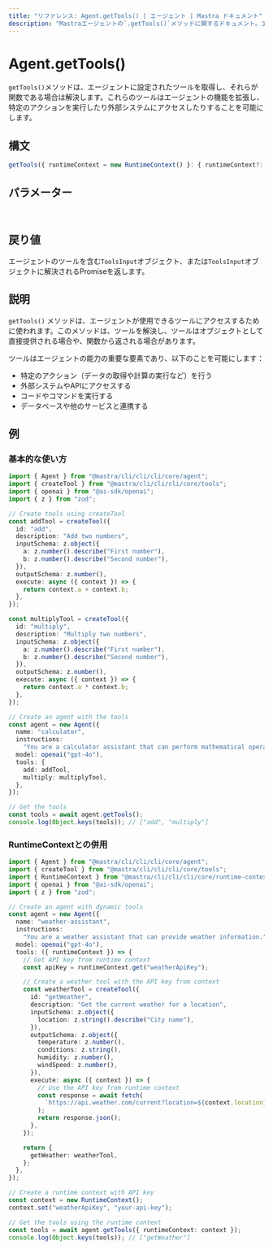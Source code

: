 ```yaml
---
title: "リファレンス: Agent.getTools() | エージェント | Mastra ドキュメント"
description: "Mastraエージェントの`.getTools()`メソッドに関するドキュメント。エージェントが使用できるツールを取得します。"
---
```


# Agent.getTools()

`getTools()`メソッドは、エージェントに設定されたツールを取得し、それらが関数である場合は解決します。これらのツールはエージェントの機能を拡張し、特定のアクションを実行したり外部システムにアクセスしたりすることを可能にします。

## 構文

```typescript
getTools({ runtimeContext = new RuntimeContext() }: { runtimeContext?: RuntimeContext } = {}): ToolsInput | Promise<ToolsInput>
```

## パラメーター

<br />
<PropertiesTable
  content={[
    {
      name: "runtimeContext",
      type: "RuntimeContext",
      isOptional: true,
      description:
        "依存性注入やコンテキスト情報のためのランタイムコンテキスト。",
    },
  ]}
/>

## 戻り値

エージェントのツールを含む`ToolsInput`オブジェクト、または`ToolsInput`オブジェクトに解決されるPromiseを返します。

## 説明

`getTools()` メソッドは、エージェントが使用できるツールにアクセスするために使われます。このメソッドは、ツールを解決し、ツールはオブジェクトとして直接提供される場合や、関数から返される場合があります。

ツールはエージェントの能力の重要な要素であり、以下のことを可能にします：

- 特定のアクション（データの取得や計算の実行など）を行う
- 外部システムやAPIにアクセスする
- コードやコマンドを実行する
- データベースや他のサービスと連携する

## 例

### 基本的な使い方

```typescript
import { Agent } from "@mastra/cli/cli/cli/core/agent";
import { createTool } from "@mastra/cli/cli/cli/core/tools";
import { openai } from "@ai-sdk/openai";
import { z } from "zod";

// Create tools using createTool
const addTool = createTool({
  id: "add",
  description: "Add two numbers",
  inputSchema: z.object({
    a: z.number().describe("First number"),
    b: z.number().describe("Second number"),
  }),
  outputSchema: z.number(),
  execute: async ({ context }) => {
    return context.a + context.b;
  },
});

const multiplyTool = createTool({
  id: "multiply",
  description: "Multiply two numbers",
  inputSchema: z.object({
    a: z.number().describe("First number"),
    b: z.number().describe("Second number"),
  }),
  outputSchema: z.number(),
  execute: async ({ context }) => {
    return context.a * context.b;
  },
});

// Create an agent with the tools
const agent = new Agent({
  name: "calculator",
  instructions:
    "You are a calculator assistant that can perform mathematical operations.",
  model: openai("gpt-4o"),
  tools: {
    add: addTool,
    multiply: multiplyTool,
  },
});

// Get the tools
const tools = await agent.getTools();
console.log(Object.keys(tools)); // ["add", "multiply"]
```

### RuntimeContextとの併用

```typescript
import { Agent } from "@mastra/cli/cli/cli/core/agent";
import { createTool } from "@mastra/cli/cli/cli/core/tools";
import { RuntimeContext } from "@mastra/cli/cli/cli/core/runtime-context";
import { openai } from "@ai-sdk/openai";
import { z } from "zod";

// Create an agent with dynamic tools
const agent = new Agent({
  name: "weather-assistant",
  instructions:
    "You are a weather assistant that can provide weather information.",
  model: openai("gpt-4o"),
  tools: ({ runtimeContext }) => {
    // Get API key from runtime context
    const apiKey = runtimeContext.get("weatherApiKey");

    // Create a weather tool with the API key from context
    const weatherTool = createTool({
      id: "getWeather",
      description: "Get the current weather for a location",
      inputSchema: z.object({
        location: z.string().describe("City name"),
      }),
      outputSchema: z.object({
        temperature: z.number(),
        conditions: z.string(),
        humidity: z.number(),
        windSpeed: z.number(),
      }),
      execute: async ({ context }) => {
        // Use the API key from runtime context
        const response = await fetch(
          `https://api.weather.com/current?location=${context.location}&apiKey=${apiKey}`,
        );
        return response.json();
      },
    });

    return {
      getWeather: weatherTool,
    };
  },
});

// Create a runtime context with API key
const context = new RuntimeContext();
context.set("weatherApiKey", "your-api-key");

// Get the tools using the runtime context
const tools = await agent.getTools({ runtimeContext: context });
console.log(Object.keys(tools)); // ["getWeather"]
```

